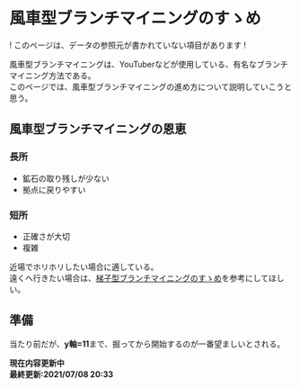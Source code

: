 # 風車型ブランチマイニングのすゝめ

! このページは、データの参照元が書かれていない項目があります !

風車型ブランチマイニングは、YouTuberなどが使用している、有名なブランチマイニング方法である。  
このページでは、風車型ブランチマイニングの進め方について説明していこうと思う。

## 風車型ブランチマイニングの恩恵
### 長所
 - 鉱石の取り残しが少ない
 - 拠点に戻りやすい

### 短所
 - 正確さが大切
 - 複雑

近場でホリホリしたい場合に適している。  
遠くへ行きたい場合は、[梯子型ブランチマイニングのすゝめ](/wiki/how-to-mine-ladder)を参考にしてほしい。

## 準備
当たり前だが、**y軸=11**まで、掘ってから開始するのが一番望ましいとされる。  


**現在内容更新中  
最終更新:2021/07/08 20:33**
